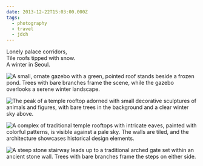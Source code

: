 ```yaml
---
date: 2013-12-22T15:03:00.000Z
tags:
  - photography
  - travel
  - jdch
---
```

Lonely palace corridors,<br/>
Tile roofs tipped with snow.<br/>
A winter in Seoul.

![A small, ornate gazebo with a green, pointed roof stands beside a frozen pond. Trees with bare branches frame the scene, while the gazebo overlooks a serene winter landscape.](../../assets/photos/20131222-IMG_1849.jpg)

![The peak of a temple rooftop adorned with small decorative sculptures of animals and figures, with bare trees in the background and a clear winter sky above.](../../assets/photos/20131221-IMG_1696.jpg)

![A complex of traditional temple rooftops with intricate eaves, painted with colorful patterns, is visible against a pale sky. The walls are tiled, and the architecture showcases historical design elements.](../../assets/photos/20131221-IMG_1698.jpg)

![A steep stone stairway leads up to a traditional arched gate set within an ancient stone wall. Trees with bare branches frame the steps on either side.](../../assets/photos/20131221-IMG_1707.jpg)
